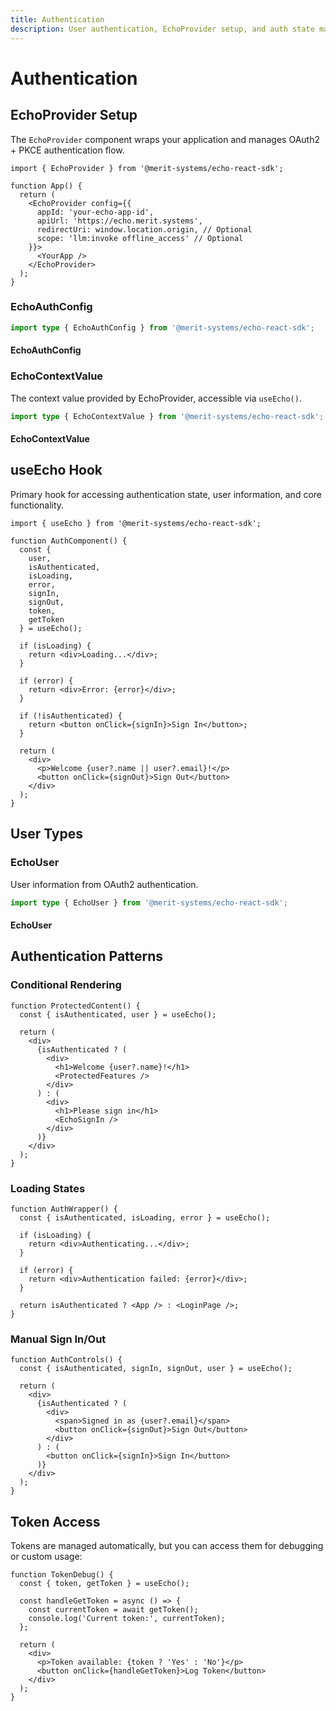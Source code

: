 ```yaml
---
title: Authentication
description: User authentication, EchoProvider setup, and auth state management
---
```


# Authentication

## EchoProvider Setup

The `EchoProvider` component wraps your application and manages OAuth2 + PKCE authentication flow.

```tsx
import { EchoProvider } from '@merit-systems/echo-react-sdk';

function App() {
  return (
    <EchoProvider config={{
      appId: 'your-echo-app-id',
      apiUrl: 'https://echo.merit.systems',
      redirectUri: window.location.origin, // Optional
      scope: 'llm:invoke offline_access' // Optional
    }}>
      <YourApp />
    </EchoProvider>
  );
}
```

### EchoAuthConfig

```typescript
import type { EchoAuthConfig } from '@merit-systems/echo-react-sdk';
```

#### EchoAuthConfig

<AutoTypeTable 
  path="../echo-react-sdk/src/types/index.ts" 
  name="EchoAuthConfig" 
/>

### EchoContextValue

The context value provided by EchoProvider, accessible via `useEcho()`.

```typescript
import type { EchoContextValue } from '@merit-systems/echo-react-sdk';
```

#### EchoContextValue

<AutoTypeTable 
  path="../echo-react-sdk/src/components/EchoProvider.tsx" 
  name="EchoContextValue" 
/>

## useEcho Hook

Primary hook for accessing authentication state, user information, and core functionality.

```tsx
import { useEcho } from '@merit-systems/echo-react-sdk';

function AuthComponent() {
  const { 
    user, 
    isAuthenticated, 
    isLoading,
    error,
    signIn, 
    signOut,
    token,
    getToken
  } = useEcho();
  
  if (isLoading) {
    return <div>Loading...</div>;
  }
  
  if (error) {
    return <div>Error: {error}</div>;
  }
  
  if (!isAuthenticated) {
    return <button onClick={signIn}>Sign In</button>;
  }
  
  return (
    <div>
      <p>Welcome {user?.name || user?.email}!</p>
      <button onClick={signOut}>Sign Out</button>
    </div>
  );
}
```

## User Types

### EchoUser

User information from OAuth2 authentication.

```typescript
import type { EchoUser } from '@merit-systems/echo-react-sdk';
```

#### EchoUser

<AutoTypeTable 
  path="../echo-react-sdk/src/types/index.ts" 
  name="EchoUser" 
/>

## Authentication Patterns

### Conditional Rendering

```tsx
function ProtectedContent() {
  const { isAuthenticated, user } = useEcho();
  
  return (
    <div>
      {isAuthenticated ? (
        <div>
          <h1>Welcome {user?.name}!</h1>
          <ProtectedFeatures />
        </div>
      ) : (
        <div>
          <h1>Please sign in</h1>
          <EchoSignIn />
        </div>
      )}
    </div>
  );
}
```

### Loading States

```tsx
function AuthWrapper() {
  const { isAuthenticated, isLoading, error } = useEcho();
  
  if (isLoading) {
    return <div>Authenticating...</div>;
  }
  
  if (error) {
    return <div>Authentication failed: {error}</div>;
  }
  
  return isAuthenticated ? <App /> : <LoginPage />;
}
```

### Manual Sign In/Out

```tsx
function AuthControls() {
  const { isAuthenticated, signIn, signOut, user } = useEcho();
  
  return (
    <div>
      {isAuthenticated ? (
        <div>
          <span>Signed in as {user?.email}</span>
          <button onClick={signOut}>Sign Out</button>
        </div>
      ) : (
        <button onClick={signIn}>Sign In</button>
      )}
    </div>
  );
}
```

## Token Access

Tokens are managed automatically, but you can access them for debugging or custom usage:

```tsx
function TokenDebug() {
  const { token, getToken } = useEcho();
  
  const handleGetToken = async () => {
    const currentToken = await getToken();
    console.log('Current token:', currentToken);
  };
  
  return (
    <div>
      <p>Token available: {token ? 'Yes' : 'No'}</p>
      <button onClick={handleGetToken}>Log Token</button>
    </div>
  );
}
```